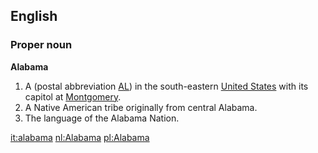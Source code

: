 ==English==

===Proper noun===
{{wikipedia}}
'''Alabama'''
# A {{USstate}} (postal abbreviation [[AL]]) in the south-eastern [[United States]] with its capitol at [[Montgomery]].
# A Native American tribe originally from central Alabama.
# The language of the Alabama Nation.

[[it:alabama]]
[[nl:Alabama]]
[[pl:Alabama]]